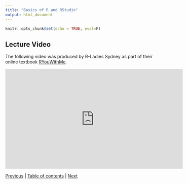 ```yaml
---
title: "Basics of R and RStudio"
output: html_document
---
```


```r
knitr::opts_chunk$set(echo = TRUE, eval=F)
```

## Lecture Video

The following video was produced by R-Ladies Sydney as part of their online textbook [RYouWithMe](https://rladiessydney.org/courses/ryouwithme/).

<iframe width="560" height="315" src="https://www.youtube.com/embed/kfcX5DEMAp4" frameborder="0" allow="accelerometer; autoplay; clipboard-write; encrypted-media; gyroscope; picture-in-picture" allowfullscreen></iframe>

[Previous](1_1.html) | [Table of contents](1_0.html) | [Next](1_3.html) 

